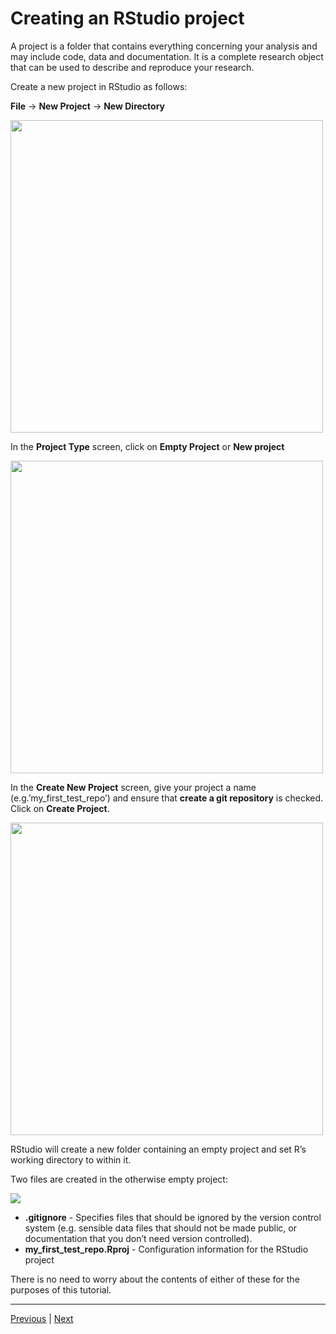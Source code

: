 # Creating an RStudio project

A project is a folder that contains everything concerning your analysis and may include code, data and documentation. It is a complete research object that can be used to describe and reproduce your research.

Create a new project in RStudio as follows:

**File** -> **New Project** -> **New Directory**

<img src="assets/project_screen1.png" width="500"> 

In the **Project Type** screen, click on **Empty Project** or **New project**

<img src="assets/project_screen2.png" width="500"> 

In the **Create New Project** screen, give your project a name (e.g.'my_first_test_repo') and ensure that **create a git repository** is checked. Click on **Create Project**.

<img src="assets/project_screen3.png" width="500"> 

RStudio will create a new folder containing an empty project and set R's working directory to within it.


Two files are created in the otherwise empty project:

![](./assets/project_files.png)

* **.gitignore** - Specifies files that should be ignored by the version control system (e.g. sensible data files that should not be made public, or documentation that you don't need version controlled).
* **my_first_test_repo.Rproj** - Configuration information for the RStudio project

There is no need to worry about the contents of either of these for the purposes of this tutorial.  

***

[Previous](./SSH.md) | [Next](./analysis_start.md)
